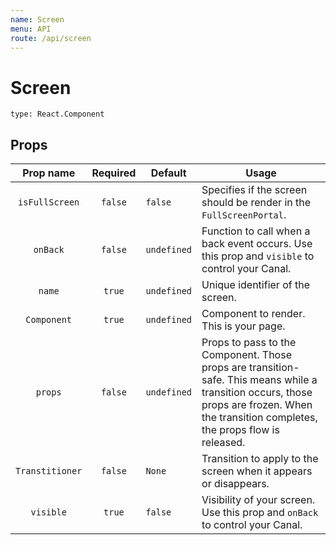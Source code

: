 ```yaml
---
name: Screen
menu: API
route: /api/screen
---
```



# Screen

`type: React.Component`

## Props

|    Prop name    | Required | Default     | Usage                                                                                                                                                                                     |
| :-------------: | :------: | ----------- | ----------------------------------------------------------------------------------------------------------------------------------------------------------------------------------------- |
| `isFullScreen`  | `false`  | `false`     | Specifies if the screen should be render in the `FullScreenPortal`.                                                                                                                       |
|    `onBack`     | `false`  | `undefined` | Function to call when a back event occurs. Use this prop and `visible` to control your Canal.                                                                                             |
|     `name`      |  `true`  | `undefined` | Unique identifier of the screen.                                                                                                                                                          |
|   `Component`   |  `true`  | `undefined` | Component to render. This is your page.                                                                                                                                                   |
|     `props`     | `false`  | `undefined` | Props to pass to the Component. Those props are transition-safe. This means while a transition occurs, those props are frozen. When the transition completes, the props flow is released. |
| `Transtitioner` | `false`  | `None`      | Transition to apply to the screen when it appears or disappears.                                                                                                                          |
|    `visible`    |  `true`  | `false`     | Visibility of your screen. Use this prop and `onBack` to control your Canal.                                                                                                              |
